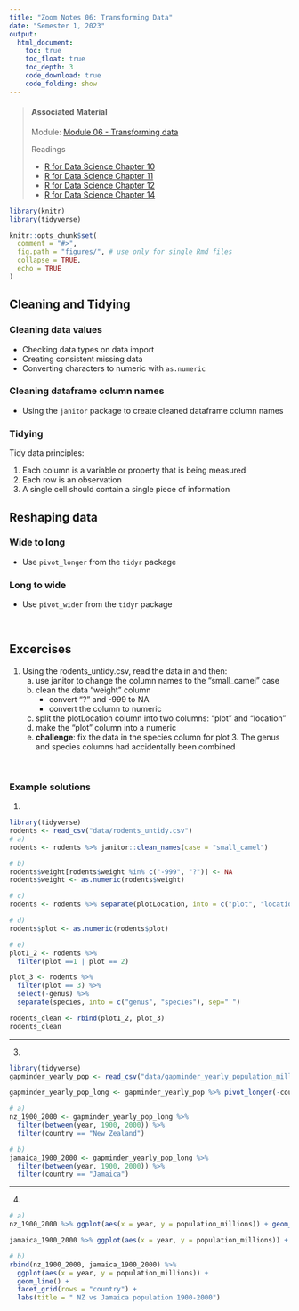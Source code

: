 ```yaml
---
title: "Zoom Notes 06: Transforming Data"
date: "Semester 1, 2023"
output:
  html_document:
    toc: true
    toc_float: true
    toc_depth: 3
    code_download: true
    code_folding: show
---
```


> #### Associated Material
>
> Module: [Module 06 - Transforming data](06-transform.html)
>
> Readings
>
> - [R for Data Science Chapter 10](https://r4ds.had.co.nz/tibbles.html)
> - [R for Data Science Chapter 11](https://r4ds.had.co.nz/data-import.html)
> - [R for Data Science Chapter 12](https://r4ds.had.co.nz/tidy-data.html)
> - [R for Data Science Chapter 14](https://r4ds.had.co.nz/strings.html)

```r
library(knitr)
library(tidyverse)

knitr::opts_chunk$set(
  comment = "#>",
  fig.path = "figures/", # use only for single Rmd files
  collapse = TRUE,
  echo = TRUE
)


```

## Cleaning and Tidying

### Cleaning data values

- Checking data types on data import
- Creating consistent missing data
- Converting characters to numeric with `as.numeric`

### Cleaning dataframe column names

- Using the `janitor` package to create cleaned dataframe column names

### Tidying

Tidy data principles:

1. Each column is a variable or property that is being measured 
2. Each row is an observation
3. A single cell should contain a single piece of information

## Reshaping data

### Wide to long

- Use `pivot_longer` from the `tidyr` package

### Long to wide

- Use `pivot_wider` from the `tidyr` package

\

## Excercises

1. Using the rodents_untidy.csv, read the data in and then:
    a. use janitor to change the column names to the "small_camel" case
    b. clean the data "weight" column
        - convert "?" and -999 to NA
        - convert the column to numeric
    c. split the plotLocation column into two columns: "plot" and "location"
    d. make the "plot" column into a numeric
    e. **challenge**: fix the data in the species column for plot 3. The genus and species columns had accidentally been combined
    
\

### Example solutions

1.

```r
library(tidyverse)
rodents <- read_csv("data/rodents_untidy.csv")
# a)
rodents <- rodents %>% janitor::clean_names(case = "small_camel")

# b)
rodents$weight[rodents$weight %in% c("-999", "?")] <- NA
rodents$weight <- as.numeric(rodents$weight)

# c)
rodents <- rodents %>% separate(plotLocation, into = c("plot", "location"), sep = "_")

# d)
rodents$plot <- as.numeric(rodents$plot)

# e)
plot1_2 <- rodents %>% 
  filter(plot ==1 | plot == 2)

plot_3 <- rodents %>% 
  filter(plot == 3) %>% 
  select(-genus) %>% 
  separate(species, into = c("genus", "species"), sep=" ")

rodents_clean <- rbind(plot1_2, plot_3)
rodents_clean
```

---



3.

```r
library(tidyverse)
gapminder_yearly_pop <- read_csv("data/gapminder_yearly_population_millions_total.csv") %>% mutate(across(-country, ))

gapminder_yearly_pop_long <- gapminder_yearly_pop %>% pivot_longer(-country, names_to = "year", values_to = "population_millions") %>% mutate(year = as.numeric(year))

# a)
nz_1900_2000 <- gapminder_yearly_pop_long %>% 
  filter(between(year, 1900, 2000)) %>% 
  filter(country == "New Zealand")

# b)
jamaica_1900_2000 <- gapminder_yearly_pop_long %>% 
  filter(between(year, 1900, 2000)) %>% 
  filter(country == "Jamaica")
```

---

4.

```r
# a)
nz_1900_2000 %>% ggplot(aes(x = year, y = population_millions)) + geom_line() + labs(title = "NZ population 1900-2000")

jamaica_1900_2000 %>% ggplot(aes(x = year, y = population_millions)) + geom_line() + labs(title = "Jamaica population 1900-2000")

# b)
rbind(nz_1900_2000, jamaica_1900_2000) %>% 
  ggplot(aes(x = year, y = population_millions)) + 
  geom_line() + 
  facet_grid(rows = "country") + 
  labs(title = " NZ vs Jamaica population 1900-2000")
```

